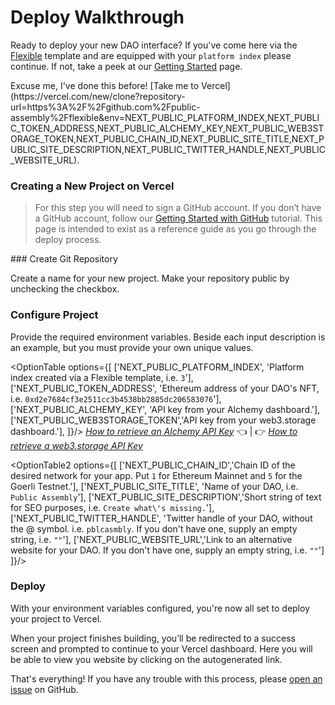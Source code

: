 

# Deploy Walkthrough

Ready to deploy your new DAO interface? If you've come here via the [Flexible](https://flexible.vercel.app/) template and are equipped with your `platform index` please continue. If not, take a peek at our [Getting Started](/docs/getting_started/) page.

<Callout type="info" emoji="🤓">
  Excuse me, I've done this before! [Take me to
  Vercel](https://vercel.com/new/clone?repository-url=https%3A%2F%2Fgithub.com%2Fpublic-assembly%2Fflexible&env=NEXT_PUBLIC_PLATFORM_INDEX,NEXT_PUBLIC_TOKEN_ADDRESS,NEXT_PUBLIC_ALCHEMY_KEY,NEXT_PUBLIC_WEB3STORAGE_TOKEN,NEXT_PUBLIC_CHAIN_ID,NEXT_PUBLIC_SITE_TITLE,NEXT_PUBLIC_SITE_DESCRIPTION,NEXT_PUBLIC_TWITTER_HANDLE,NEXT_PUBLIC_WEBSITE_URL).
</Callout>

### Creating a New Project on Vercel

> For this step you will need to sign a GitHub account. If you don’t have a GitHub account, follow our [Getting Started with GitHub](https://www.loom.com/share/b39dcc47d5724dbb937270191fc016a9) tutorial. This page is intended to exist as a reference guide as you go through the deploy process.

<Steps>
### Create Git Repository

Create a name for your new project. Make your repository public by unchecking the checkbox.

### Configure Project

Provide the required environment variables. Beside each input description is an example, but you must provide your own unique values.

<OptionTable options={[
  ['NEXT_PUBLIC_PLATFORM_INDEX', 'Platform index created via a Flexible template, i.e. `3`'],
  ['NEXT_PUBLIC_TOKEN_ADDRESS', 'Ethereum address of your DAO\'s NFT, i.e. `0xd2e7684cf3e2511cc3b4538bb2885dc206583076`'],
  ['NEXT_PUBLIC_ALCHEMY_KEY', 'API key from your Alchemy dashboard.'],
  ['NEXT_PUBLIC_WEB3STORAGE_TOKEN','API key from your web3.storage dashboard.'],
  ]}/>
*[How to retrieve an Alchemy API Key](https://www.youtube.com/watch?v=tfggWxfG9o0)* 👈 | 👉 *[How to retrieve a web3.storage API Key](https://web3.storage/docs/how-tos/generate-api-token/)*

<OptionTable2 options={[
  ['NEXT_PUBLIC_CHAIN_ID','Chain ID of the desired network for your app. Put `1` for Ethereum Mainnet and `5` for the Goerli Testnet.'],
  ['NEXT_PUBLIC_SITE_TITLE', 'Name of your DAO, i.e. `Public Assembly`'],
  ['NEXT_PUBLIC_SITE_DESCRIPTION','Short string of text for SEO purposes, i.e. `Create what\'s missing.`'],
  ['NEXT_PUBLIC_TWITTER_HANDLE', 'Twitter handle of your DAO, without the @ symbol. i.e. `pblcasmbly`. If you don\'t have one, supply an empty string, i.e. `""`'],
  ['NEXT_PUBLIC_WEBSITE_URL','Link to an alternative website for your DAO. If you don\'t have one, supply an empty string, i.e. `""`']
]}/>

### Deploy

With your environment variables configured, you're now all set to deploy your project to Vercel.

When your project finishes building, you’ll be redirected to a success screen and prompted to continue to your Vercel dashboard. Here you will be able to view you website by clicking on the autogenerated link.

That's everything! If you have any trouble with this process, please [open an issue](https://github.com/public-assembly/flexible/issues/new) on GitHub.

</Steps>
